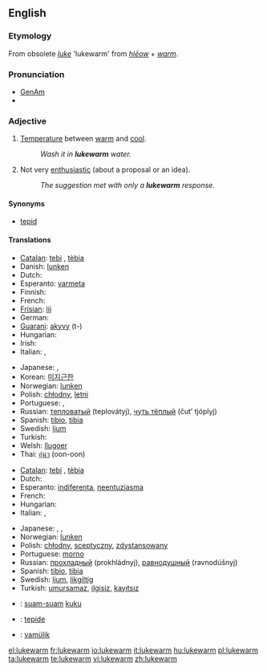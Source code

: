 ==English==

===Etymology===
From obsolete ''[[luke]]'' 'lukewarm' from {{OE.}} ''[[hlēow]]'' + ''[[warm]]''.

===Pronunciation===
*[[w:General American|GenAm]] {{IPA|[ˌlukˈwɔɹm]}}
*{{audio|en-us-lukewarm.ogg|Audio (US)}}

===Adjective===
{{en-adj|-}}

# [[temperature|Temperature]] between [[warm]] and [[cool]].
#:''Wash it in '''lukewarm''' water.''
# Not very [[enthusiastic]] (about a proposal or an idea).
#:''The suggestion met with only a '''lukewarm''' response.''

====Synonyms====
*[[tepid]]

====Translations====
{{trans-top|temperature}}
* [[Catalan]]: [[tebi]] {{m}}, [[tèbia]] {{f}}
* Danish: [[lunken]]
* Dutch: {{t+|nl|lauw}}
* Esperanto: [[varmeta]]
* Finnish: {{t-|fi|haalea}}
* French: {{t+|fr|tiède}}
* [[Frisian]]: [[lij]]
* German: {{t-|de|lauwarm}}
* [[Guarani]]: [[akyvy]] (t-)
* Hungarian: {{t+|hu|langyos}}
* Irish: {{t-|ga|bog|xs=Irish}}
* Italian: {{t-|it|tiepido|m}}, {{t-|it|tiepida|f}}
{{trans-mid}}
* Japanese: {{t|ja|ぬるい|tr=nurui|sc=Jpan}}, {{t|ja|生暖かい|tr=nama-atatakai|sc=Jpan}}
* Korean: [[미지근한]]
* Norwegian: [[lunken]]
* Polish: [[chłodny]], [[letni]]
* Portuguese: {{t+|pt|morno}}, {{t+|pt|tépido}}
* Russian: [[тепловатый]] (teplovátyj), [[чуть тёплый]] (čut’ tjóplyj)
* Spanish: [[tibio]], {{m}} [[tibia]] {{f}}
* Swedish: [[ljum]]
* Turkish: {{t+|tr|ılık}}
* Welsh: [[llugoer]]
* Thai: [[อุ่นๆ]] (oon-oon)
{{trans-bottom}}

{{trans-top|not very enthusiastic}}
* [[Catalan]]: [[tebi]] {{m}}, [[tèbia]] {{f}}
* Dutch: {{t+|nl|lauw}}
* Esperanto: [[indiferenta]], [[neentuziasma]]
* French: {{t+|fr|tiède}}
* Hungarian: {{t-|hu|lagymatag}}
* Italian: {{t-|it|tiepido|m}}, {{t-|it|tiepida|f}}
{{trans-mid}}
* Japanese: {{t|ja|冷めた|tr=sameta|sc=Jpan}}, {{t|ja|白けた|tr=shiraketa|sc=Jpan}}, {{t|ja|気が進まない|tr=ki ga susumanai|sc=Jpan}}
* Norwegian: [[lunken]]
* Polish: [[chłodny]], [[sceptyczny]], [[zdystansowany]]
* Portuguese: [[morno]]
* Russian: [[прохладный]] (prokhládnyj), [[равнодушный]] (ravnodúšnyj)
* Spanish: [[tibio]], {{m}} [[tibia]] {{f}}
* Swedish: [[ljum]], [[likgiltig]]
* Turkish: [[umursamaz]], [[ilgisiz]], [[kayıtsız]]
{{trans-bottom}}

{{checktrans-top}}
*{{ttbc|Indonesian}}: [[suam-suam]] [[kuku]]
*{{ttbc|Interlingua}}: [[tepide]]
{{checktrans-mid}}
*{{ttbc|Volapük}}: [[vamülik]]
{{checktrans-bottom}}

[[el:lukewarm]]
[[fr:lukewarm]]
[[io:lukewarm]]
[[it:lukewarm]]
[[hu:lukewarm]]
[[pl:lukewarm]]
[[ta:lukewarm]]
[[te:lukewarm]]
[[vi:lukewarm]]
[[zh:lukewarm]]